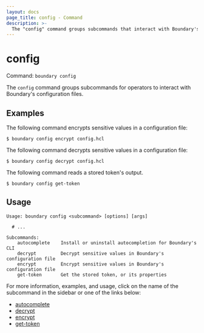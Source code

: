 ```yaml
---
layout: docs
page_title: config - Command
description: >-
  The "config" command groups subcommands that interact with Boundary's configuration files.
---
```


# config

Command: `boundary config`

The `config` command groups subcommands for operators to interact with
Boundary's configuration files.

## Examples

The following command encrypts sensitive values in a configuration file:

```shell-session
$ boundary config encrypt config.hcl
```

The following command decrypts sensitive values in a configuration file:

```shell-session
$ boundary config decrypt config.hcl
```

The following command reads a stored token's output.

```shell-session
$ boundary config get-token
```


## Usage

<CodeBlockConfig hideClipboard>

```shell-session
Usage: boundary config <subcommand> [options] [args]

  # ...

Subcommands:
    autocomplete    Install or uninstall autocompletion for Boundary's CLI
    decrypt         Decrypt sensitive values in Boundary's configuration file
    encrypt         Encrypt sensitive values in Boundary's configuration file
    get-token       Get the stored token, or its properties
```

</CodeBlockConfig>

For more information, examples, and usage, click on the name
of the subcommand in the sidebar or one of the links below:

- [autocomplete](/boundary/docs/commands/config/autocomplete)
- [decrypt](/boundary/docs/commands/config/decrypt)
- [encrypt](/boundary/docs/commands/config/encrypt)
- [get-token](/boundary/docs/commands/config/get-token)
